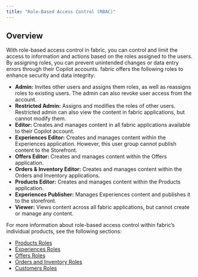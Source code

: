 ```yaml
---
title: "Role-Based Access Control (RBAC)"
---
```


## Overview

With role-based access control in fabric, you can control and limit the access to information and actions based on the roles assigned to the users. By assigning roles, you can prevent unintended changes or data entry errors through their Copilot accounts. fabric offers the following roles to enhance security and data integrity:

* **Admin:** Invites other users and assigns them roles, as well as reassigns roles to existing users. The admin can also revoke user access from the account.
* **Restricted Admin:** Assigns and modifies the roles of other users. Restricted admin can also view the content in fabric applications, but cannot modify them.
* **Editor:** Creates and manages content in all fabric applications available to their Copilot account.
* **Experiences Editor:** Creates and manages content within the Experiences application. However, this user group cannot publish content to the Storefront.
* **Offers Editor:** Creates and manages content within the Offers application.
* **Orders & Inventory Editor:** Creates and manages content within the Orders and Inventory applications.
* **Products Editor:** Creates and manages content within the Products application.
* **Experiences Publisher:** Manages Experiences content and publishes it to the storefront.
* **Viewer:** Views content across all fabric applications, but cannot create or manage any content.

For more information about role-based access control within fabric’s individual products, see the following sections:

* [Products Roles](/docs/role-based-access-control-products-roles)
* [Experiences Roles](/docs/role-based-access-control-experiences-roles)
* [Offers Roles](/docs/role-based-access-control-offers-roles)
* [Orders and Inventory Roles](/docs/role-based-access-control-orders-roles)
* [Customers Roles](/docs/role-based-access-control-customers-roles)